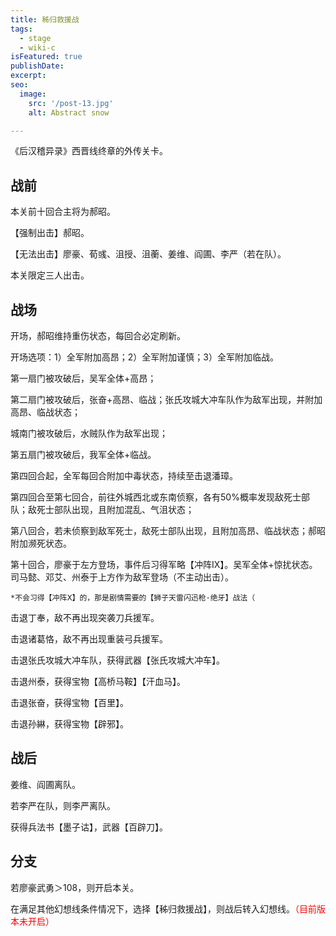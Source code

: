 ```yaml
---
title: 秭归救援战
tags:
  - stage
  - wiki-c
isFeatured: true
publishDate: 
excerpt: 
seo:
  image:
    src: '/post-13.jpg'
    alt: Abstract snow

---
```



《后汉稽异录》西晋线终章的外传关卡。

<h2  class='section-title'>战前</h2>

本关前十回合主将为郝昭。

【强制出击】郝昭。

【无法出击】廖豪、荀彧、沮授、沮蘅、姜维、阎圃、李严（若在队）。

本关限定三人出击。

<h2  class='section-title'>战场</h2>

开场，郝昭维持重伤状态，每回合必定刷新。

开场选项：1）全军附加高昂；2）全军附加谨慎；3）全军附加临战。

第一扇门被攻破后，吴军全体+高昂；

第二扇门被攻破后，张奋+高昂、临战；张氏攻城大冲车队作为敌军出现，并附加高昂、临战状态；

城南门被攻破后，水贼队作为敌军出现；

第五扇门被攻破后，我军全体+临战。

第四回合起，全军每回合附加中毒状态，持续至击退潘璋。

第四回合至第七回合，前往外城西北或东南侦察，各有50%概率发现敌死士部队；敌死士部队出现，且附加混乱、气沮状态；

第八回合，若未侦察到敌军死士，敌死士部队出现，且附加高昂、临战状态；郝昭附加濒死状态。

第十回合，廖豪于左方登场，事件后习得军略【冲阵Ⅸ】。吴军全体+惊扰状态。司马懿、邓艾、州泰于上方作为敌军登场（不主动出击）。

	*不会习得【冲阵Ⅹ】的，那是剧情需要的【狮子天雷闪迅枪·绝牙】战法（

击退丁奉，敌不再出现突袭刀兵援军。

击退诸葛恪，敌不再出现重装弓兵援军。

击退张氏攻城大冲车队，获得武器【张氏攻城大冲车】。

击退州泰，获得宝物【高桥马鞍】【汗血马】。

击退张奋，获得宝物【百里】。

击退孙綝，获得宝物【辟邪】。

<h2  class='section-title'>战后</h2>

姜维、阎圃离队。

若李严在队，则李严离队。

获得兵法书【墨子诂】，武器【百辟刀】。


<h2  class='section-title'>分支</h2>

若廖豪武勇＞108，则开启本关。

在满足其他幻想线条件情况下，选择【秭归救援战】，则战后转入幻想线。<font color="red">（目前版本未开启）</font>
